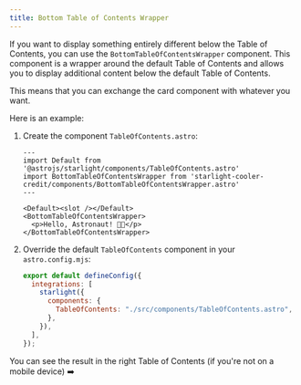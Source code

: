 ```yaml
---
title: Bottom Table of Contents Wrapper
---
```


If you want to display something entirely different below the Table of Contents, you can use the `BottomTableOfContentsWrapper` component. This component is a wrapper around the default Table of Contents and allows you to display additional content below the default Table of Contents.

This means that you can exchange the card component with whatever you want.


Here is an example:

<Steps>

1. Create the component `TableOfContents.astro`:

    ```astro title="src/components/TableOfContents.astro"
    ---
    import Default from '@astrojs/starlight/components/TableOfContents.astro'
    import BottomTableOfContentsWrapper from 'starlight-cooler-credit/components/BottomTableOfContentsWrapper.astro'
    ---

    <Default><slot /></Default>
    <BottomTableOfContentsWrapper>
      <p>Hello, Astronaut! 👨‍🚀</p>
    </BottomTableOfContentsWrapper>
    ```

2. Override the default `TableOfContents` component in your `astro.config.mjs`:

    ```js title="astro.config.mjs" {5}
    export default defineConfig({
      integrations: [
        starlight({
          components: {
            TableOfContents: "./src/components/TableOfContents.astro",
          },
        }),
      ],
    });
    ```

</Steps>

You can see the result in the right Table of Contents (if you're not on a mobile device) ➡️
